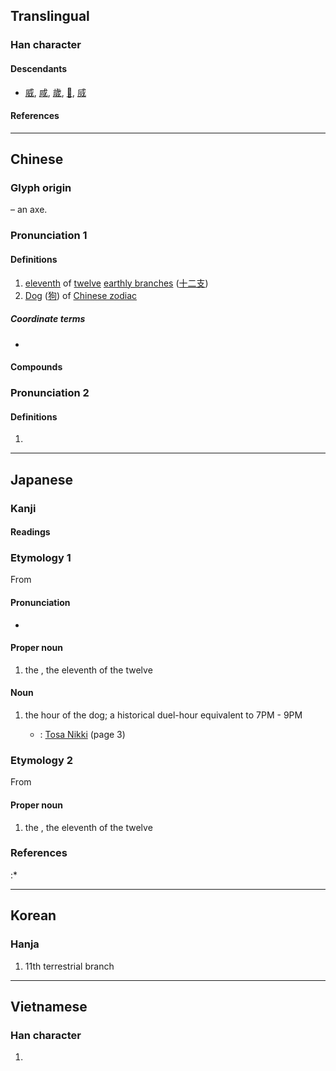 {{also|戊|戍|戉}}
{{character info}}
==Translingual==

===Han character===
{{Han char|rn=62|rad=戈|as=02|sn=6|four=53200|canj=IHM|ids=⿵戊一(GHTJK),⿹戈⿰丿一(V)}}

====Descendants====
* [[威]], [[咸]], [[歲]], [[𤇳]], [[烕]]

====References====
{{Han ref|kx=0411.040|dkj=11535|dj=0752.080|hdz=21398.010|uh=620C}}

----

==Chinese==
{{zh-forms}}

===Glyph origin===
{{Han etym}}
{{liushu|p}} – an axe.

===Pronunciation 1===
{{zh-pron
|m=xū
|m-s=xuo2/xu4/xu1
|c=seot1
|j=xyeh4
|md=sók
|mn=sut
|w=4xiq
|mc=y
|oc=y
|cat=n
}}

====Definitions====
{{zh-hanzi}}

# [[eleventh]] of [[twelve]] [[earthly branch]]es ([[十二支]])
# [[dog|Dog]] ([[狗]]) of [[W:Chinese zodiac|Chinese zodiac]]

=====Coordinate terms=====
* {{list:earthly branches/zh}}

====Compounds====
{{zh-der|戌時|戌削|戌月|戊戌政變|戊戌變法}}

===Pronunciation 2===
{{zh-pron
|m=qu
|dial=n
|cat=n
}}

====Definitions====
{{zh-hanzi}}

# {{zh-only|屈戌|[[metal]] [[fastening]]}}

----

==Japanese==

===Kanji===
{{ja-kanji|grade=|rs=戈02}}

====Readings====
{{ja-readings
|goon=しゅち
|kanon=しゅつ
|kanyoon=じゅつ
|kun=いぬ-
}}

===Etymology 1===
{{ja-kanjitab|いぬ|yomi=k}}
{{wp|lang=ja}}
From {{m|ja|犬|tr=inu||[[dog]]}}

====Pronunciation====
{{ja-pron|acc=0|y=k|いぬ}}
* {{hmp|ja|sort=いぬ|犬|狗}}

====Proper noun====
{{ja-pos|proper|いぬ}}

# the {{w|Dog (zodiac)|Dog}}, the eleventh of the twelve {{w|Earthly Branches}}

====Noun====
{{ja-noun|いぬ}}

# the hour of the dog; a historical duel-hour equivalent to 7PM - 9PM
#* {{circa|935}}: [[w:Tosa Nikki|Tosa Nikki]] (page 3)
#*: {{quote|ja|それの年の十二月の二十日あまり一日の日の'''戌'''の刻に、門出す。|I departed on the twenty and one day of the twelfth month of that year at the hour of the dog.}}

===Etymology 2===
{{ja-kanjitab|じゅつ|yomi=o}}
From {{der|ja|ltc|戌|tr=swit|sort=しゅつ'}}

====Proper noun====
{{ja-pos|proper|じゅつ}}

# the {{w|Dog (zodiac)|Dog}}, the eleventh of the twelve {{w|Earthly Branches}}

===References===
<references/>
:* {{cite-book
|last=Hasegawa
|first=Masaharu
|coauthors=Yūichirō Imanishi, Hiroshi Itō, Hiroshi Yoshioka
|title=Shin Nihon Koten Bungaku Taikei 24: Tosa Nikki, Kagerō Nikki, Murasaki Shikibu Nikki, Sarashina Nikki
|publisher=[[w:Iwanami Shoten Publishing|Iwanami Shoten]]
|year=1989
|location=[[w:Tokyo|Tōkyō]]
|isbn=4-00-240024-7
}}

{{cln|ja|words with multiple readings}}
{{topics|ja|Earthly branches|sort=いぬ}}

----

==Korean==

===Hanja===
{{ko-hanja|술}}

# 11th terrestrial branch

----

==Vietnamese==

===Han character===
{{vi-readings|rs=戈02|reading=[[tuất]]}}

# {{rfdef|vi|sort=戈02}}

{{cln|vi|Han tu}}